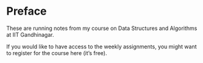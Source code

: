 # Preface {.unnumbered}

These are running notes from my course on Data Structures and Algorithms at IIT Gandhinagar. 

If you would like to have access to the weekly assignments, you might want to register for the course here (it's free).


<div id="hyvor-talk-view"></div>
<script type="text/javascript">
    var HYVOR_TALK_WEBSITE = 6232;
    var HYVOR_TALK_CONFIG = {
        url: false,
        id: false
    };
</script>
<script async type="text/javascript" src="//talk.hyvor.com/web-api/embed.js"></script>